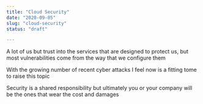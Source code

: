 ```yaml
---
title: "Cloud Security"
date: "2020-09-05"
slug: "cloud-security"
status: "draft"

---
```


A lot of us but trust into the services that are designed to protect us, but most vulnerabilities come from the way that we configure them

With the growing number of recent cyber attacks I feel now is a fitting tome to raise this topic

Security is a shared responsibility but ultimately you or your company will be the ones that wear the cost and damages
